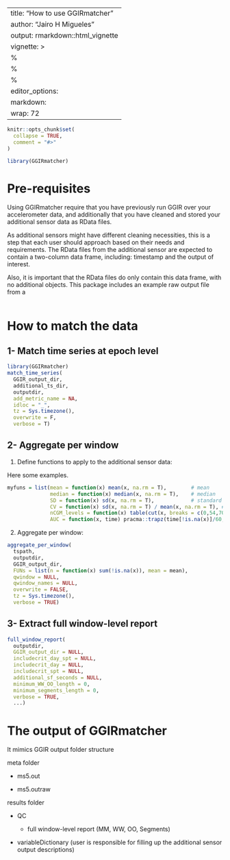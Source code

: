```r

```

---
title: "How to use GGIRmatcher"
author: "Jairo H Migueles"
output: rmarkdown::html_vignette
vignette: >
  %\VignetteIndexEntry{How to use GGIRmatcher}
  %\VignetteEncoding{UTF-8}
  %\VignetteEngine{knitr::rmarkdown}
editor_options: 
  markdown: 
    wrap: 72
---

```r
knitr::opts_chunk$set(
  collapse = TRUE,
  comment = "#>"
)
```

```r
library(GGIRmatcher)
```

# Pre-requisites

Using GGIRmatcher require that you have previously run GGIR over your
accelerometer data, and additionally that you have cleaned and stored
your additional sensor data as RData files.

As additional sensors might have different cleaning necessities, this is
a step that each user should approach based on their needs and
requirements. The RData files from the additional sensor are expected to
contain a two-column data frame, including: timestamp and the output of
interest.

Also, it is important that the RData files do only contain this data
frame, with no additional objects. This package includes an example raw
output file from a

```r

```

# How to match the data

## 1- Match time series at epoch level

``` r
library(GGIRmatcher) 
match_time_series(
  GGIR_output_dir,
  additional_ts_dir,
  outputdir,
  add_metric_name = NA,
  idloc = "_",
  tz = Sys.timezone(),
  overwrite = F,
  verbose = T)
```

## 2- Aggregate per window

1.  Define functions to apply to the additional sensor data:

Here some examples.

``` r
myfuns = list(mean = function(x) mean(x, na.rm = T),        # mean
              median = function(x) median(x, na.rm = T),    # median
              SD = function(x) sd(x, na.rm = T),            # standard deviation
              CV = function(x) sd(x, na.rm = T) / mean(x, na.rm = T), # coefficient of variation
              nCGM_levels = function(x) table(cut(x, breaks = c(0,54,70,140,180,250,Inf), right = F)), # n recordings in levels of the additional sensor output
              AUC = function(x, time) pracma::trapz(time[!is.na(x)]/60, x[!is.na(x)])) # area under the curve
```

2.  Aggregate per window:

``` r
aggregate_per_window(
  tspath,
  outputdir,
  GGIR_output_dir,
  FUNs = list(n = function(x) sum(!is.na(x)), mean = mean),
  qwindow = NULL,
  qwindow_names = NULL,
  overwrite = FALSE,
  tz = Sys.timezone(),
  verbose = TRUE)
```

## 3- Extract full window-level report

``` r
full_window_report(
  outputdir,
  GGIR_output_dir = NULL,
  includecrit_day_spt = NULL,
  includecrit_day = NULL,
  includecrit_spt = NULL,
  additional_sf_seconds = NULL,
  minimum_WW_OO_length = 0,
  minimum_segments_length = 0,
  verbose = TRUE,
  ...)
```

# The output of GGIRmatcher

It mimics GGIR output folder structure

meta folder

-   ms5.out

-   ms5.outraw

results folder

-   QC

    -   full window-level report (MM, WW, OO, Segments)

-   variableDictionary (user is responsible for filling up the
    additional sensor output descriptions)
